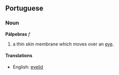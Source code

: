 ==Portuguese==
===Noun===
'''Pálpebras''' ''f''

#a thin skin membrane which moves over an [[eye]].

====Translations====
*English: [[eyelid]]